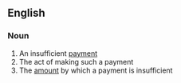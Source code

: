 ==English==

===Noun===
{{en-noun}}

# An insufficient [[payment]]
# The act of making such a payment
# The [[amount]] by which a payment is insufficient